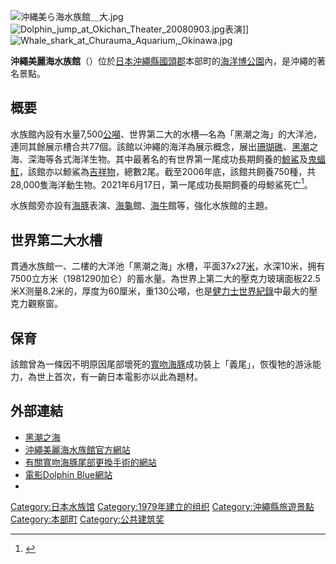 {{水族館
|名稱 = 沖繩美麗海水族館
|image = {{Infobox mapframe|tyep=shape|zoom=15|frame-width=280}}
|former = [[沖繩國際海洋博覽會|沖繩國際海洋博覽會]]的海洋生物園
|major = 綜合
|main = [[内閣府|内閣府]][[沖縄綜合事務局|沖縄綜合事務局]]・[[都市再生機構|都市再生機構]]
|members = [[財團法人|財團法人]][[海洋博覧會記念公園管理財團|海洋博覧會記念公園管理財團]]
|date_opened = （舊館）1979年8月～2002年8月31日<br />（新館）2002年11月1日
|location = [[沖繩縣|沖繩縣]][[國頭郡|國頭郡]][[本部町|本部町]]字石川424番地
|coordinates = {{Coord|26|41|41|N|127|52|41|E|region:JP|display=inline,title}}
}}
{{Japanese
| japanese = 沖縄美ら海水族館
| kana = おきなわちゅらうみすいぞくかん
| romaji =Okinawa churaumi suizokukan
|}}
[[File:沖縄美ら海水族館＿大.jpg|thumb]]
[[File:Dolphin_jump_at_Okichan_Theater_20080903.jpg|thumb]]表演]]
[[File:Whale_shark_at_Churauma_Aquarium,_Okinawa.jpg|thumb]]

'''沖繩美麗海水族館'''（{{jpn|j=沖縄美ら海水族館|hg=おきなわちゅらうみすいぞくかん}}）位於[[日本|日本]][[沖繩縣|沖繩縣]][[國頭郡|國頭郡]]本部町的[[海洋博公園|海洋博公園]]內，是沖繩的著名景點。

== 概要 ==
水族館內設有水量7,500[[公噸|公噸]]、世界第二大的水槽—名為「黑潮之海」的大洋池，連同其餘展示槽合共77個。該館以沖繩的海洋為展示概念，展出[[珊瑚礁|珊瑚礁]]、[[黑潮|黑潮]]之海、深海等各式海洋生物。其中最著名的有世界第一尾成功長期飼養的[[鯨鯊|鯨鯊]]及[[鬼蝠魟|鬼蝠魟]]，該館亦以鯨鯊為[[吉祥物|吉祥物]]，總數2尾。截至2006年底，該館共飼養750種，共28,000隻海洋動生物。2021年6月17日，第一尾成功長期飼養的母鯨鯊死亡<ref>{{Cite web |url=https://www.cna.com.tw/news/aopl/202106230338.aspx |title=沖繩美麗海水族館母鯨鯊死亡 剩公鯨鯊獨游 |access-date=2021-07-13 |archive-date=2021-07-17 |archive-url=https://web.archive.org/web/20210717065614/https://www.cna.com.tw/news/aopl/202106230338.aspx |dead-url=no }}</ref>。

水族館旁亦設有[[海豚|海豚]]表演、[[海龜|海龜]]館、[[海牛|海牛]]館等，強化水族館的主題。

== 世界第二大水槽 ==
貫通水族館一、二樓的大洋池「黑潮之海」水槽，平面37x27[[米_(單位)|米]]，水深10米，拥有7500立方米（1981290加仑）的蓄水量。為世界上第二大的壓克力玻璃面板22.5米X测量8.2米的，厚度为60厘米，重130公噸，也是[[健力士世界紀錄|健力士世界紀錄]]中最大的壓克力觀察窗。

== 保育 ==
該館曾為一條因不明原因尾部壞死的[[寬吻海豚|寬吻海豚]]成功裝上「義尾」，恢復牠的游泳能力，為世上首次，有一齣日本電影亦以此為題材。

== 外部連結 ==
*[http://jonrawlinson.com/category/work/ 黑潮之海] {{Wayback|url=http://jonrawlinson.com/category/work/ |date=20121209073224 }}
* [http://oki-churaumi.jp/ 沖繩美麗海水族館官方網站] {{Wayback|url=http://oki-churaumi.jp/ |date=20110407055406 }}
* [http://okinawa.rik.ne.jp/contents/okinawa/from/fuji/ 有關寬吻海豚尾部更換手術的網站]{{dead link|date=2018年3月 |bot=InternetArchiveBot |fix-attempted=yes }}
* [https://web.archive.org/web/20070323090834/http://www.dolphin-blue.com/ 電影Dolphin Blue網站]
* {{Osmway|378128429}}
{{Commonscat|Okinawa_Churaumi_Aquarium|position=left}}

[[Category:日本水族馆|Category:日本水族馆]]
[[Category:1979年建立的组织|Category:1979年建立的组织]]
[[Category:沖繩縣旅遊景點|Category:沖繩縣旅遊景點]]
[[Category:本部町|Category:本部町]]
[[Category:公共建筑奖|Category:公共建筑奖]]